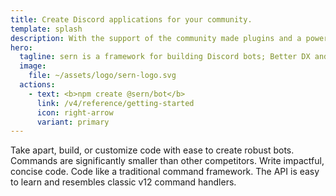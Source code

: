 ```yaml
---
title: Create Discord applications for your community.
template: splash
description: With the support of the community made plugins and a powerful CLI, it's more than just a handler.
hero:
  tagline: sern is a framework for building Discord bots; Better DX and an ecosystem of packages & plugins.
  image:
    file: ~/assets/logo/sern-logo.svg
  actions:
    - text: <b>npm create @sern/bot</b>
      link: /v4/reference/getting-started
      icon: right-arrow
      variant: primary
---
```



<CardGrid stagger>
	<Card title="Modular" icon="puzzle">
		Take apart, build, or customize code with ease to create robust bots.
	</Card>
	<Card title="Concise" icon="pencil">
		Commands are significantly smaller than other competitors. Write impactful, concise code.
	</Card>
	<Card title="Familiar" icon="star">
		Code like a traditional command framework.  The API is easy to learn and resembles classic v12 command handlers.
	</Card>
</CardGrid>
